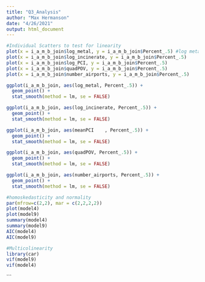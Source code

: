 ```yaml
---
title: "Q3_Analysis"
author: "Max Hermanson"
date: "4/26/2021"
output: html_document
---
```


```r

#Individual Scatters to test for linearity 
plot(x = i_a_m_b_join$log_metal, y = i_a_m_b_join$Percent_.5) #log metal; looks better 
plot(x = i_a_m_b_join$log_incinerate, y = i_a_m_b_join$Percent_.5) 
plot(x = i_a_m_b_join$log_PCI, y = i_a_m_b_join$Percent_.5)
plot(x = i_a_m_b_join$quadPOV, y = i_a_m_b_join$Percent_.5)
plot(x = i_a_m_b_join$number_airports, y = i_a_m_b_join$Percent_.5)

ggplot(i_a_m_b_join, aes(log_metal, Percent_.5)) +
  geom_point() + 
  stat_smooth(method = lm, se = FALSE)

ggplot(i_a_m_b_join, aes(log_incinerate, Percent_.5)) +
  geom_point() +
  stat_smooth(method = lm, se = FALSE)

ggplot(i_a_m_b_join, aes(meanPCI    , Percent_.5)) +
  geom_point() +
  stat_smooth(method = lm, se = FALSE)

ggplot(i_a_m_b_join, aes(quadPOV, Percent_.5)) +
  geom_point() +
  stat_smooth(method = lm, se = FALSE)

ggplot(i_a_m_b_join, aes(number_airports, Percent_.5)) +
  geom_point() +
  stat_smooth(method = lm, se = FALSE)

#homoskedasticity and normality 
par(mfrow=c(2,2), mar = c(2,2,2,2))
plot(model4)
plot(model9)
summary(model4)
summary(model9)
AIC(model4)
AIC(model9)

#Multicolinearity 
library(car)
vif(model9)
vif(model4)

```


```